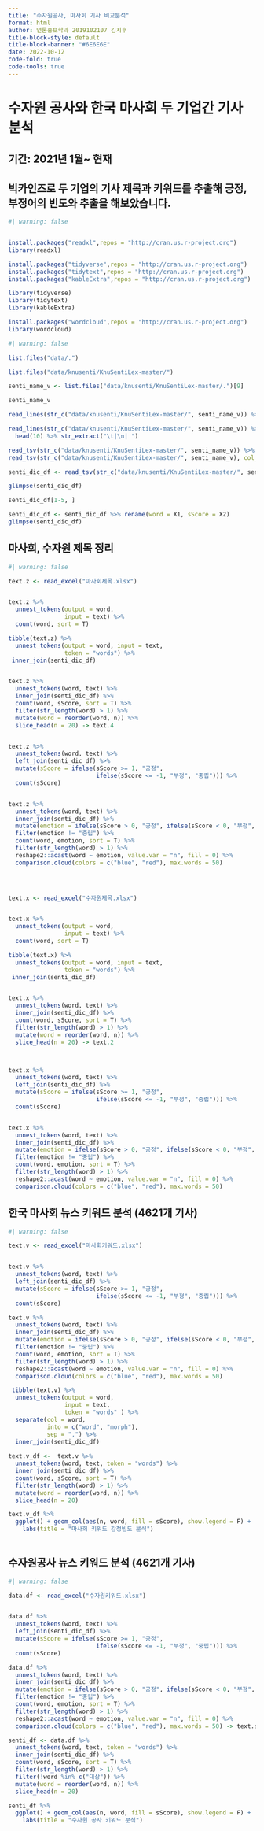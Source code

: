 ```yaml
---
title: "수자원공사, 마사회 기사 비교분석"
format: html
author: 언론홍보학과 2019102107 김지후
title-block-style: default
title-block-banner: "#6E6E6E"
date: 2022-10-12
code-fold: true
code-tools: true
---
```


# 수자원 공사와 한국 마사회 두 기업간 기사 분석

## 기간: 2021년 1월\~ 현재

## 빅카인즈로 두 기업의 기사 제목과 키워드를 추출해 긍정, 부정어의 빈도와 추출을 해보았습니다.

```r
#| warning: false


install.packages("readxl",repos = "http://cran.us.r-project.org")
library(readxl)

install.packages("tidyverse",repos = "http://cran.us.r-project.org")
install.packages("tidytext",repos = "http://cran.us.r-project.org")
install.packages("kableExtra",repos = "http://cran.us.r-project.org")

library(tidyverse)
library(tidytext)
library(kableExtra)

install.packages("wordcloud",repos = "http://cran.us.r-project.org")
library(wordcloud)
```

```r
#| warning: false

list.files("data/.")

list.files("data/knusenti/KnuSentiLex-master/")

senti_name_v <- list.files("data/knusenti/KnuSentiLex-master/.")[9]

senti_name_v

read_lines(str_c("data/knusenti/KnuSentiLex-master/", senti_name_v)) %>% head(10)

read_lines(str_c("data/knusenti/KnuSentiLex-master/", senti_name_v)) %>% 
  head(10) %>% str_extract("\t|\n| ")

read_tsv(str_c("data/knusenti/KnuSentiLex-master/", senti_name_v)) %>% head(10)
read_tsv(str_c("data/knusenti/KnuSentiLex-master/", senti_name_v), col_names = F) %>% head(10)

senti_dic_df <- read_tsv(str_c("data/knusenti/KnuSentiLex-master/", senti_name_v), col_names = F)

glimpse(senti_dic_df)

senti_dic_df[1-5, ]

senti_dic_df <- senti_dic_df %>% rename(word = X1, sScore = X2)
glimpse(senti_dic_df)


```

## 마사회, 수자원 제목 정리

```r
#| warning: false

text.z <- read_excel("마사회제목.xlsx")


text.z %>% 
  unnest_tokens(output = word,
                input = text) %>% 
  count(word, sort = T)

tibble(text.z) %>% 
  unnest_tokens(output = word, input = text,
                token = "words") %>% 
 inner_join(senti_dic_df)


text.z %>% 
  unnest_tokens(word, text) %>% 
  inner_join(senti_dic_df) %>% 
  count(word, sScore, sort = T) %>% 
  filter(str_length(word) > 1) %>% 
  mutate(word = reorder(word, n)) %>% 
  slice_head(n = 20) -> text.4


text.z %>% 
  unnest_tokens(word, text) %>% 
  left_join(senti_dic_df) %>% 
  mutate(sScore = ifelse(sScore >= 1, "긍정",
                         ifelse(sScore <= -1, "부정", "중립"))) %>% 
  count(sScore)


text.z %>% 
  unnest_tokens(word, text) %>% 
  inner_join(senti_dic_df) %>% 
  mutate(emotion = ifelse(sScore > 0, "긍정", ifelse(sScore < 0, "부정", "중립"))) %>% 
  filter(emotion != "중립") %>% 
  count(word, emotion, sort = T) %>% 
  filter(str_length(word) > 1) %>% 
  reshape2::acast(word ~ emotion, value.var = "n", fill = 0) %>% 
  comparison.cloud(colors = c("blue", "red"), max.words = 50)



  
text.x <- read_excel("수자원제목.xlsx")


text.x %>% 
  unnest_tokens(output = word,
                input = text) %>% 
  count(word, sort = T)

tibble(text.x) %>% 
  unnest_tokens(output = word, input = text,
                token = "words") %>% 
 inner_join(senti_dic_df)


text.x %>% 
  unnest_tokens(word, text) %>% 
  inner_join(senti_dic_df) %>% 
  count(word, sScore, sort = T) %>% 
  filter(str_length(word) > 1) %>% 
  mutate(word = reorder(word, n)) %>% 
  slice_head(n = 20) -> text.2



text.x %>% 
  unnest_tokens(word, text) %>% 
  left_join(senti_dic_df) %>% 
  mutate(sScore = ifelse(sScore >= 1, "긍정",
                         ifelse(sScore <= -1, "부정", "중립"))) %>% 
  count(sScore) 


text.x %>% 
  unnest_tokens(word, text) %>% 
  inner_join(senti_dic_df) %>% 
  mutate(emotion = ifelse(sScore > 0, "긍정", ifelse(sScore < 0, "부정", "중립"))) %>% 
  filter(emotion != "중립") %>% 
  count(word, emotion, sort = T) %>% 
  filter(str_length(word) > 1) %>% 
  reshape2::acast(word ~ emotion, value.var = "n", fill = 0) %>% 
  comparison.cloud(colors = c("blue", "red"), max.words = 50)

```

## 한국 마사회 뉴스 키워드 분석 (4621개 기사)

```r
#| warning: false

text.v <- read_excel("마사회키워드.xlsx")


text.v %>% 
  unnest_tokens(word, text) %>% 
  left_join(senti_dic_df) %>% 
  mutate(sScore = ifelse(sScore >= 1, "긍정",
                         ifelse(sScore <= -1, "부정", "중립"))) %>% 
  count(sScore)

text.v %>% 
  unnest_tokens(word, text) %>% 
  inner_join(senti_dic_df) %>% 
  mutate(emotion = ifelse(sScore > 0, "긍정", ifelse(sScore < 0, "부정", "중립"))) %>% 
  filter(emotion != "중립") %>% 
  count(word, emotion, sort = T) %>% 
  filter(str_length(word) > 1) %>% 
  reshape2::acast(word ~ emotion, value.var = "n", fill = 0) %>% 
  comparison.cloud(colors = c("blue", "red"), max.words = 50)

 tibble(text.v) %>% 
  unnest_tokens(output = word, 
                input = text,
                token = "words" ) %>%
  separate(col = word, 
           into = c("word", "morph"),
           sep = ",") %>% 
  inner_join(senti_dic_df)
 
text.v_df <-  text.v %>% 
  unnest_tokens(word, text, token = "words") %>% 
  inner_join(senti_dic_df) %>% 
  count(word, sScore, sort = T) %>% 
  filter(str_length(word) > 1) %>% 
  mutate(word = reorder(word, n)) %>% 
  slice_head(n = 20)

text.v_df %>% 
  ggplot() + geom_col(aes(n, word, fill = sScore), show.legend = F) +
    labs(title = "마사회 키워드 감정빈도 분석")
 
```

## 수자원공사 뉴스 키워드 분석 (4621개 기사)

```r

#| warning: false

data.df <- read_excel("수자원키워드.xlsx")


data.df %>% 
  unnest_tokens(word, text) %>% 
  left_join(senti_dic_df) %>% 
  mutate(sScore = ifelse(sScore >= 1, "긍정",
                         ifelse(sScore <= -1, "부정", "중립"))) %>% 
  count(sScore)

data.df %>% 
  unnest_tokens(word, text) %>% 
  inner_join(senti_dic_df) %>% 
  mutate(emotion = ifelse(sScore > 0, "긍정", ifelse(sScore < 0, "부정", "중립"))) %>% 
  filter(emotion != "중립") %>% 
  count(word, emotion, sort = T) %>% 
  filter(str_length(word) > 1) %>% 
  reshape2::acast(word ~ emotion, value.var = "n", fill = 0) %>% 
  comparison.cloud(colors = c("blue", "red"), max.words = 50) -> text.s

senti_df <- data.df %>% 
  unnest_tokens(word, text, token = "words") %>% 
  inner_join(senti_dic_df) %>% 
  count(word, sScore, sort = T) %>% 
  filter(str_length(word) > 1) %>% 
  filter(!word %in% c("대상")) %>% 
  mutate(word = reorder(word, n)) %>% 
  slice_head(n = 20)

senti_df %>% 
  ggplot() + geom_col(aes(n, word, fill = sScore), show.legend = F) +
    labs(title = "수자원 공사 키워드 분석")
```
